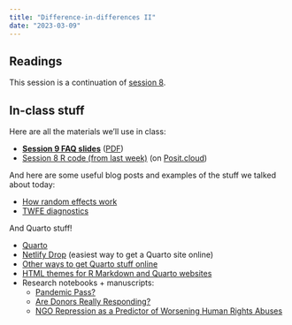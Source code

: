 ```yaml
---
title: "Difference-in-differences II"
date: "2023-03-09"
---
```


## Readings

This session is a continuation of [session 8](/content/08-content/).


## In-class stuff

Here are all the materials we'll use in class:

- [**Session 9 FAQ slides**](/slides/09-class.html) ([PDF](/slides/09-class.pdf))
- [Session 8 R code (from last week)](/projects/week-8.zip) (on [Posit.cloud](https://posit.cloud/spaces/323551/content/5522484))

And here are some useful blog posts and examples of the stuff we talked about today:

- [How random effects work](https://www.andrewheiss.com/blog/2021/12/01/multilevel-models-panel-data-guide/#introduction-to-random-effects-intercepts-for-each-continent)
- [TWFE diagnostics](https://www.andrewheiss.com/blog/2021/08/25/twfe-diagnostics/)

And Quarto stuff!

- [Quarto](https://quarto.org/)
- [Netlify Drop](https://app.netlify.com/drop/) (easiest way to get a Quarto site online)
- [Other ways to get Quarto stuff online](https://quarto.org/docs/publishing/)
- [HTML themes for R Markdown and Quarto websites](https://bootswatch.com/)
- Research notebooks + manuscripts:
  - [Pandemic Pass?](https://stats.andrewheiss.com/mountainous-mackerel/)
  - [Are Donors Really Responding?](https://stats.andrewheiss.com/testy-turtle/)
  - [NGO Repression as a Predictor of Worsening Human Rights Abuses](https://stats.andrewheiss.com/cautioning-canary/)
